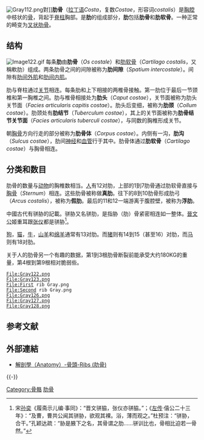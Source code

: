 {{refimprove|time=2017-02-23T20:16:01+00:00}}{{medical}}
[[File:Gray112.png|thumb]]對]]'''肋骨'''（[[拉丁语|拉丁语]]''Costa''，复数''Costae''，形容词''costalis''）是[[胸部|胸腔]]中枝状的[[骨|骨]]，背起于[[脊柱|脊柱]]胸部。是'''肋'''的组成部分，'''肋'''包括'''肋骨'''和'''肋软骨'''。一种正常的畸变为[[叉状肋骨|叉状肋骨]]。

== 结构 ==
[[File:Image122.gif|thumb]]
每条'''肋'''由'''肋骨'''（''Os costale''）和[[肋软骨|肋软骨]]（''Cartilago costalis''，又稱軟肋）组成。两条肋骨之间的间隙被称为'''肋间隙'''（''Spatium intercostale''）。间隙有[[肋间外肌|肋间外肌]]和[[肋间内肌|肋间内肌]]。

肋与脊柱通过[[关节|关节]]相连。每条肋和上下相接的两椎骨接触。第一肋位于最后一节颈椎和第一胸椎之间。肋与椎骨相接处为'''肋头'''（''Caput costae''），关节面被称为肋头关节面（''Facies articularis capitis costae''）。肋头后变细，被称为'''肋颈'''（''Collum costae''）。肋颈处有'''肋结节'''（''Tuberculum costae''），其上的关节面被称为'''肋骨结节关节面'''（''Facies articularis tuberculi costae''），与同数的胸椎形成关节。

朝[[胸骨|胸骨]]方向行走的部分被称为'''肋骨体'''（''Corpus costae''）。内侧有一沟，'''肋沟'''（''Sulcus costae''），肋间[[神经|神经]]和[[血管|血管]]行于其中。肋骨体通过'''肋软骨'''（''Cartilago costae''）与胸骨相连。

== 分类和数目 ==
肋骨的数量与[[动物|动物]]的胸椎数相当。[[人|人]]有12对肋，上部的1到7肋骨通过肋软骨直接与[[胸骨|胸骨]]（''Sternum''）相连。这些肋骨被称做'''真肋'''。往下的8到10肋骨形成肋弓（''Arcus costalis''），被称为'''假肋'''。最后的11和12一端游离于腹腔壁，被称为'''浮肋'''。

中國古代有骈胁的記載。骈胁又名骈肋，是指胁（肋）骨紧密相连如一整体。[[晉文公|晉文公]]姬重耳跟[[张仪|张仪]]都是骈胁<ref>宋[[孙奕|孙奕]]《履斋示儿编·事同》：“晋文骈脇，张仪亦骈脇。”；《[[左传|左传]]·僖公二十三年》：“及曹，曹共公闻其骈胁，欲观其裸。浴，薄而观之。”杜预注：“骈胁，合干。”孔颖达疏：“胁是腋下之名，其骨谓之肋……骈训比也，骨相比迫若一骨然。”</ref>。

[[狗|狗]]，[[猫|猫]]，[[牛|牛]]，[[山羊|山羊]]和[[绵羊|绵羊]]通常有13对肋。而[[猪|猪]]则有14到15（甚至16）对肋，而[[马|马]]则有18对肋。

关于人的肋骨另一个有趣的数据，第1到3根肋骨断裂前能承受大约180KG的重量，第4根到第9根相对脆弱些。

<gallery>
 File:Gray122.png
 File:Gray123.png
 File:First rib Gray.png
 File:Second rib Gray.png
 File:Gray126.png
 File:Gray127.png
 File:Gray128.png
</gallery>

== 参考文献 ==
{{Commons category|Ribs (skeleton)}}
{{Reflist}}

==外部連結==
*[http://smallcollation.blogspot.com/2013/01/anatomy-ribs.html 解剖學（Anatomy）-骨頭-Ribs (肋骨)]

{{-}}
{{人體系統與器官|state=collapsed}}
{{人体解剖}}

{{Authority control}}

[[Category:骨骼|Category:骨骼]]
[[Category:肋骨|]]